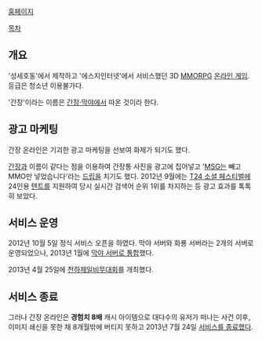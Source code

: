 [http://www.ganjangonline.co.kr 홈페이지]

[[목차]]
== 개요 ==
'성세호동'에서 제작하고 '에스지인터넷'에서 서비스했던 3D [[MMORPG]] [[온라인 게임]]. 등급은 청소년 이용불가다.

'간장'이라는 이름은 [[간장·막야]]에서 따온 것이라 한다.

== 광고 마케팅 ==
간장 온라인은 기괴한 광고 마케팅을 선보여 화제가 되기도 했다.

[[간장]]과 이름이 같다는 점을 이용하여 간장통 사진을 광고에 집어넣고 '[[MSG]]는 빼고 MMO만 넣었습니다'라는 [[드립]]을 치기도 했다.
2012년 9월에는 [[T24 소셜 페스티벌]]에 24인용 [[텐트]]를 지원하여 당시 실시간 검색어 순위 1위를 차지하는 등 광고 효과를 톡톡히 보았다.

== 서비스 운영 ==
2012년 10월 5일 정식 서비스 오픈을 하였다. 막야 서버와 화룡 서버라는 2개의 서버로 운영되었으나, 2013년 1월에 [http://www.thisisgame.com/tinyagit/nboard/198/?n=40488 막야 서버로 통합]했다.

2013년 4월 25일에 [http://news.naver.com/main/read.nhn?mode=LSD&mid=sec&sid1=105&oid=236&aid=0000082977 천하제일비무대회]를 개최했다.

== 서비스 종료 ==
그러나 간장 온라인은 '''경험치 8배''' 캐시 아이템으로 대다수의 유저가 떠나는 사건 이후, 이미지 쇄신을 못한 채 8개월밖에 버티지 못하고 2013년 7월 24일 [http://www.inven.co.kr/webzine/news/?news=59810 서비스를 종료했다].
